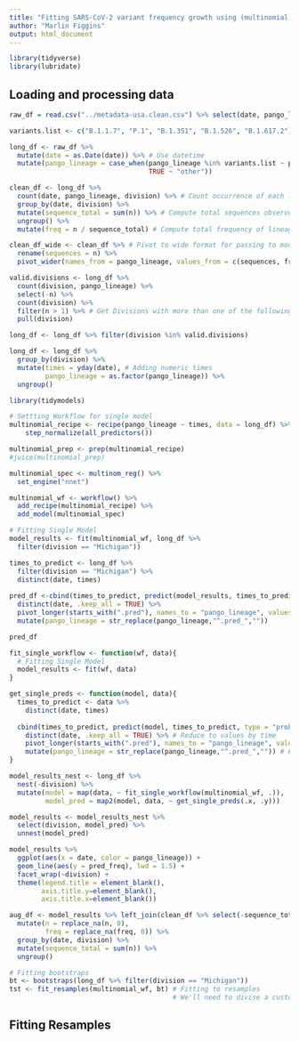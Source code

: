 ```yaml
---
title: "Fitting SARS-CoV-2 variant frequency growth using (multinomial) logistic regression"
author: "Marlin Figgins"
output: html_document
---
```


```r
library(tidyverse)
library(lubridate)
```


## Loading and processing data

```r
raw_df = read.csv("../metadata-usa.clean.csv") %>% select(date, pango_lineage, division)
```

```r
variants.list <- c("B.1.1.7", "P.1", "B.1.351", "B.1.526", "B.1.617.2") 

long_df <- raw_df %>%
  mutate(date = as.Date(date)) %>% # Use datetime
  mutate(pango_lineage = case_when(pango_lineage %in% variants.list ~ pango_lineage, # pango_lineage to variants we care about
                                   TRUE ~ "other"))

clean_df <- long_df %>%
  count(date, pango_lineage, division) %>% # Count occurrence of each lineage and division
  group_by(date, division) %>%
  mutate(sequence_total = sum(n)) %>% # Compute total sequences observed on that day in that place
  ungroup() %>%
  mutate(freq = n / sequence_total) # Compute total frequency of lineage for each day and division

clean_df_wide <- clean_df %>% # Pivot to wide format for passing to models
  rename(sequences = n) %>%
  pivot_wider(names_from = pango_lineage, values_from = c(sequences, freq), values_fill = 0) 
```

```r
valid.divisions <- long_df %>%
  count(division, pango_lineage) %>%
  select(-n) %>%
  count(division) %>%
  filter(n > 1) %>% # Get Divisions with more than one of the following variants
  pull(division)

long_df <- long_df %>% filter(division %in% valid.divisions)
```

```r
long_df <- long_df %>%
  group_by(division) %>%
  mutate(times = yday(date), # Adding numeric times
         pango_lineage = as.factor(pango_lineage)) %>%
  ungroup()
```

```r
library(tidymodels)

# Settting Workflow for single model
multinomial_recipe <- recipe(pango_lineage ~ times, data = long_df) %>%
    step_normalize(all_predictors())

multinomial_prep <- prep(multinomial_recipe)
#juice(multinomial_prep)

multinomial_spec <- multinom_reg() %>%
  set_engine("nnet")

multinomial_wf <- workflow() %>%
  add_recipe(multinomial_recipe) %>%
  add_model(multinomial_spec)
```

```r
# Fitting Single Model
model_results <- fit(multinomial_wf, long_df %>%
  filter(division == "Michigan"))

times_to_predict <- long_df %>%
  filter(division == "Michigan") %>%
  distinct(date, times)
  
pred_df <-cbind(times_to_predict, predict(model_results, times_to_predict, type = "prob")) %>%
  distinct(date, .keep_all = TRUE) %>%
  pivot_longer(starts_with(".pred"), names_to = "pango_lineage", values_to = "pred_freq") %>%
  mutate(pango_lineage = str_replace(pango_lineage,"^.pred_",""))

pred_df
```

```r
fit_single_workflow <- function(wf, data){
  # Fitting Single Model
  model_results <- fit(wf, data)
}

get_single_preds <- function(model, data){
  times_to_predict <- data %>%
    distinct(date, times)
  
  cbind(times_to_predict, predict(model, times_to_predict, type = "prob")) %>% # Combine data and model
    distinct(date, .keep_all = TRUE) %>% # Reduce to values by time
    pivot_longer(starts_with(".pred"), names_to = "pango_lineage", values_to = "pred_freq") %>% # Pivot to tidy format
    mutate(pango_lineage = str_replace(pango_lineage,"^.pred_","")) # Fix pango_lineage
}

model_results_nest <- long_df %>%
  nest(-division) %>%
  mutate(model = map(data, ~ fit_single_workflow(multinomial_wf, .)),
         model_pred = map2(model, data, ~ get_single_preds(.x, .y)))

model_results <- model_results_nest %>%
  select(division, model_pred) %>%
  unnest(model_pred)
```

```r
model_results %>%
  ggplot(aes(x = date, color = pango_lineage)) +
  geom_line(aes(y = pred_freq), lwd = 1.5) +
  facet_wrap(~division) +
  theme(legend.title = element_blank(), 
        axis.title.y=element_blank(),
        axis.title.x=element_blank())
```
```r
aug_df <- model_results %>% left_join(clean_df %>% select(-sequence_total)) %>%
  mutate(n = replace_na(n, 0),
         freq = replace_na(freq, 0)) %>%
  group_by(date, division) %>%
  mutate(sequence_total = sum(n)) %>%
  ungroup()
```

```r

# Fitting bootstraps
bt <- bootstraps(long_df %>% filter(division == "Michigan"))
tst <- fit_resamples(multinomial_wf, bt) # Fitting to resamples
                                         # We'll need to divise a custom metric?
```
## Fitting Resamples

